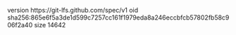 version https://git-lfs.github.com/spec/v1
oid sha256:865e6f5a3de1d599c7257cc161f1979eda8a246eccbfcb57802fb58c906f2a40
size 14642
